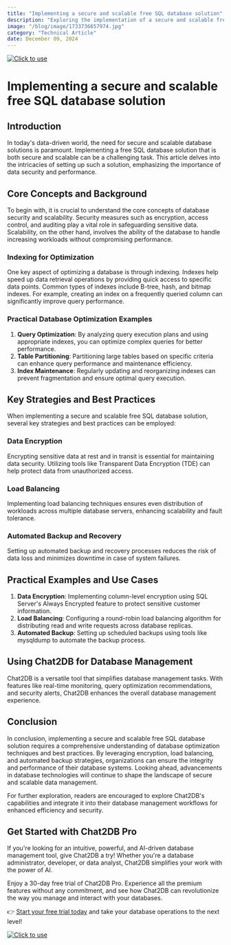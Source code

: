 ```yaml
---
title: "Implementing a secure and scalable free SQL database solution"
description: "Exploring the implementation of a secure and scalable free SQL database solution, highlighting key strategies, technologies, and practical examples."
image: "/blog/image/1733736657974.jpg"
category: "Technical Article"
date: December 09, 2024
---
```

[![Click to use](/image/blog/bg/chat2db1.png)](https://app.chat2db.ai/)
# Implementing a secure and scalable free SQL database solution


<Authors date="December 09, 2024">
  <Author name="Rowan Hill" link="https://chat2db.ai" />
</Authors>

## Introduction

In today's data-driven world, the need for secure and scalable database solutions is paramount. Implementing a free SQL database solution that is both secure and scalable can be a challenging task. This article delves into the intricacies of setting up such a solution, emphasizing the importance of data security and performance.

## Core Concepts and Background

To begin with, it is crucial to understand the core concepts of database security and scalability. Security measures such as encryption, access control, and auditing play a vital role in safeguarding sensitive data. Scalability, on the other hand, involves the ability of the database to handle increasing workloads without compromising performance.

### Indexing for Optimization

One key aspect of optimizing a database is through indexing. Indexes help speed up data retrieval operations by providing quick access to specific data points. Common types of indexes include B-tree, hash, and bitmap indexes. For example, creating an index on a frequently queried column can significantly improve query performance.

### Practical Database Optimization Examples

1. **Query Optimization**: By analyzing query execution plans and using appropriate indexes, you can optimize complex queries for better performance.
2. **Table Partitioning**: Partitioning large tables based on specific criteria can enhance query performance and maintenance efficiency.
3. **Index Maintenance**: Regularly updating and reorganizing indexes can prevent fragmentation and ensure optimal query execution.

## Key Strategies and Best Practices

When implementing a secure and scalable free SQL database solution, several key strategies and best practices can be employed:

### Data Encryption

Encrypting sensitive data at rest and in transit is essential for maintaining data security. Utilizing tools like Transparent Data Encryption (TDE) can help protect data from unauthorized access.

### Load Balancing

Implementing load balancing techniques ensures even distribution of workloads across multiple database servers, enhancing scalability and fault tolerance.

### Automated Backup and Recovery

Setting up automated backup and recovery processes reduces the risk of data loss and minimizes downtime in case of system failures.

## Practical Examples and Use Cases

1. **Data Encryption**: Implementing column-level encryption using SQL Server's Always Encrypted feature to protect sensitive customer information.
2. **Load Balancing**: Configuring a round-robin load balancing algorithm for distributing read and write requests across database replicas.
3. **Automated Backup**: Setting up scheduled backups using tools like mysqldump to automate the backup process.

## Using Chat2DB for Database Management

Chat2DB is a versatile tool that simplifies database management tasks. With features like real-time monitoring, query optimization recommendations, and security alerts, Chat2DB enhances the overall database management experience.

## Conclusion

In conclusion, implementing a secure and scalable free SQL database solution requires a comprehensive understanding of database optimization techniques and best practices. By leveraging encryption, load balancing, and automated backup strategies, organizations can ensure the integrity and performance of their database systems. Looking ahead, advancements in database technologies will continue to shape the landscape of secure and scalable data management.

For further exploration, readers are encouraged to explore Chat2DB's capabilities and integrate it into their database management workflows for enhanced efficiency and security.

## Get Started with Chat2DB Pro

If you're looking for an intuitive, powerful, and AI-driven database management tool, give Chat2DB a try! Whether you're a database administrator, developer, or data analyst, Chat2DB simplifies your work with the power of AI.

Enjoy a 30-day free trial of Chat2DB Pro. Experience all the premium features without any commitment, and see how Chat2DB can revolutionize the way you manage and interact with your databases.

👉 [Start your free trial today](https://app.chat2db.ai/) and take your database operations to the next level!

[![Click to use](/image/blog/bg/chat2db.jpg)](https://app.chat2db.ai/)
